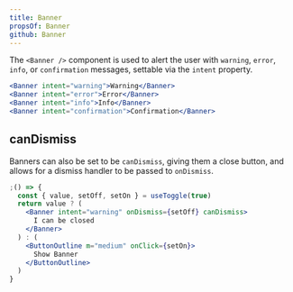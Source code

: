 ```yaml
---
title: Banner
propsOf: Banner
github: Banner
---
```


The `<Banner />` component is used to alert the user with `warning`, `error`, `info`, or `confirmation` messages, settable via the `intent` property.

```jsx
<Banner intent="warning">Warning</Banner>
<Banner intent="error">Error</Banner>
<Banner intent="info">Info</Banner>
<Banner intent="confirmation">Confirmation</Banner>
```

## canDismiss

Banners can also be set to be `canDismiss`, giving them a close button, and allows for a dismiss handler to be passed to `onDismiss`.

```jsx
;() => {
  const { value, setOff, setOn } = useToggle(true)
  return value ? (
    <Banner intent="warning" onDismiss={setOff} canDismiss>
      I can be closed
    </Banner>
  ) : (
    <ButtonOutline m="medium" onClick={setOn}>
      Show Banner
    </ButtonOutline>
  )
}
```
